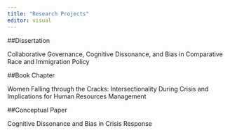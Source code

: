 ---
title: "Research Projects"
editor: visual
---

##Dissertation

Collaborative Governance, Cognitive Dissonance, and Bias in Comparative Race and Immigration Policy

##Book Chapter

Women Falling through the Cracks: Intersectionality During Crisis and Implications for Human Resources Management

##Conceptual Paper

Cognitive Dissonance and Bias in Crisis Response
